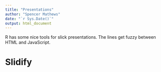 ```yaml
---
title: "Presentations"
author: "Spencer Mathews"
date: "`r Sys.Date()`"
output: html_document
---
```



R has some nice tools for slick presentations.  The lines get fuzzy between HTML and JavaScript.




# Slidify



